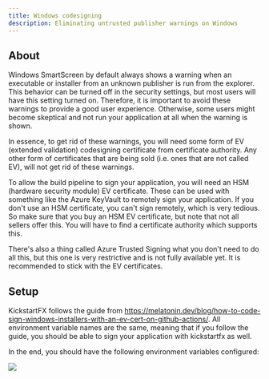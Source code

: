 ```yaml
---
title: Windows codesigning
description: Eliminating untrusted publisher warnings on Windows
---
```


## About

Windows SmartScreen by default always shows a warning when an executable or installer from an unknown publisher is run from the explorer. This behavior can be turned off in the security settings, but most users will have this setting turned on. Therefore, it is important to avoid these warnings to provide a good user experience. Otherwise, some users might become skeptical and not run your application at all when the warning is shown.

In essence, to get rid of these warnings, you will need some form of EV (extended validation) codesigning certificate from certificate authority. Any other form of certificates that are being sold (i.e. ones that are not called EV), will not get rid of these warnings.

To allow the build pipeline to sign your application, you will need an HSM (hardware security module) EV certificate. These can be used with something like the Azure KeyVault to remotely sign your application. If you don't use an HSM certificate, you can't sign remotely, which is very tedious. So make sure that you buy an HSM EV certificate, but note that not all sellers offer this. You will have to find a certificate authority which supports this.

There's also a thing called Azure Trusted Signing what you don't need to do all this, but this one is very restrictive and is not fully available yet. It is recommended to stick with the EV certificates.

## Setup

KickstartFX follows the guide from https://melatonin.dev/blog/how-to-code-sign-windows-installers-with-an-ev-cert-on-github-actions/. All environment variable names are the same, meaning that if you follow the guide, you should be able to sign your application with kickstartfx as well.

In the end, you should have the following environment variables configured:

![](/images/azure-secrets.png)
